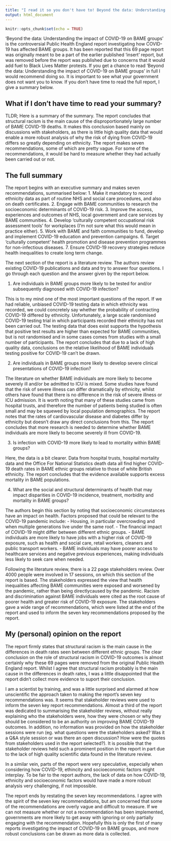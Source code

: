 ```yaml
---
title: "I read it so you don't have to! Beyond the data: Understanding the impact of COVID-19 on BAME groups"
output: html_document
---
```


```r
knitr::opts_chunk$set(echo = TRUE)
```

'Beyond the data: Understanding the impact of COVID-19 on BAME groups' is the controversial Public Health England report investigating how COVID-19 has affected BAME groups. It has been reported that this 69 page report was originally meant to be a part of the earlier published 'insert' report, but was removed before the report was published due to concerns that it would add fuel to Black Lives Matter protests. If you get a chance to read 'Beyond the data: Understanding the impact of COVID-19 on BAME groups' in full I would recommend doing so. It is important to see what your government does not want you to know. If you don't have time to read the full report, I give a summary below.

## What if I don't have time to read your summary?

TLDR; Here is a summary of the summary. The report concludes that structural racism is the main cause of the disproportionately large number of BAME COVID-19 deaths. It makes this conclusion based mainly on discussions with stakeholders, as there is little high quality data that would enable a more robust analysis of why the risk of dying from COVID-19 differs so greatly depending on ethnicity. The report makes seven recommendations, some of which are pretty vague. For some of the recommendations, it would be hard to measure whether they had actually been carried out or not.

## The full summary

The report begins with an executive summary and makes seven recommendations, summarised below:
1. Make it mandatory to record ethnicity data as part of routine NHS and social care procedures, and also on death certificates.
2. Engage with BAME communities to research the socioeconomic determinants of COVID-19 risk.
3. Improve the access, experiences and outcomes of NHS, local government and care services by BAME communities.
4. Develop 'culturally competent occupational risk assessment tools' for workplaces (I'm not sure what this would mean in practice either).
5. Work with BAME and faith communities to fund, develop and implement COVID-19 education and prevention campaigns.
6. Target 'culturally competent' health promotion and disease prevention programmes for non-infectious diseases.
7. Ensure COVID-19 recovery strategies reduce health inequalities to create long term change.

The next section of the report is a literature review. The authors review existing COVID-19 publications and data and try to answer four questions. I go through each question and the answer given by the report below.

1. Are individuals in BAME groups more likely to be tested for and/or subsequently diagnosed with COVID-19 infection?

This is to my mind one of the most important questions of the report. If we had reliable, unbiased COVID-19 testing data in which ethnicity was recorded, we could concretely say whether the probability of contracting COVID-19 differed by ethnicity. Unfortunately, a large scale randomised COVID-19 testing trial in which participants recorded their ethnicity has not been carried out. The testing data that does exist supports the hypothesis that positive test results are higher than expected for BAME communities, but is not randomised and in some cases comes from studies with a small number of participants. The report concludes that due to a lack of high quality data, conclusions on the relative likelihood of BAME individuals testing positive for COVID-19 can't be drawn.

2. Are individuals in BAME groups more likely to develop severe clinical presentations of COVID-19 infection?

The literature on whether BAME individuals are more likely to become severely ill and/or be admitted to ICU is mixed. Some studies have found that the risk of severe illness can differ dramatically by ethnicity, whilst others have found that there is no difference in the risk of severe illness or ICU admission. It is worth noting that many of these studies came from hospital trusts, and therefore the number of patients being studied is often small and may be squewed by local population demographics. The report notes that the rates of cardiovascular disease and diabetes differ by ethnicity but doesn't draw any direct conclusions from this. The report concludes that more research is needed to determine whether BAME individuals are more likely to become severely ill from COVID-19.

3. Is infection with COVID-19 more likely to lead to mortality within BAME groups?

Here, the data is a bit clearer. Data from hospital trusts, hospital mortality data and the Office For National Statistics death data all find higher COVID-19 death rates in BAME ethnic groups relative to those of white British ethnicity. The report concludes that the evidence available supports excess mortality in BAME populations.

4. What are the social and structural determinants of health that may impact disparities in COVID-19 incidence, treatment, morbidity and mortality in BAME groups?

The authors begin this section by noting that socioeconomic circumstances have an impact on health. Factors proposed that could be relevant to the COVID-19 pandemic include: 
- Housing, in particular overcrowding and when multiple generations live under the same roof.
- The financial impact of COVID-19 might differ between different ethnic groups.
- BAME individuals are more likely to have jobs with a higher risk of COVID-19 exposure, such as health and social care, retail workers, cleaners and public transport workers.
- BAME individuals may have poorer access to healthcare services and negative previous experiences, making individuals less likely to seek care when needed.

Following the literature review, there is a 22 page stakeholders review. Over 4000 people were involved in 17 sessions, on which this section of the report is based. The stakeholders expressed the view that health inequalities affecting BAME communities were exposed and worsened by the pandemic, rather than being directlycaused by the pandemic. Racism and discrimination against BAME individuals were cited as the root cause of poorer health and greater risk of COVID-19 exposure. The stakeholders gave a wide range of recommendations, which were listed at the end of the report and used to inform the seven key recommendations proposed by the report.

## My (personal) opinion on the report
The report firmly states that structural racism is the main cause in the differences in death rates seen between different ethnic groups. The clear conclusion on the role of structural racism in COVID-19 outcomes is almost certainly why these 69 pages were removed from the original Public Health England report. Whilst I agree that structural racism probably is the main cause in the differences in death rates, I was a little disappointed that the report didn't collect more evidence to suport their conclusion.

I am a scientist by training, and was a little surprised and alarmed at how unscientific the approach taken to making the report's seven key recommendations was. It seems that stakeholder reviews were used to inform the seven key report recommendations.  Almost a third of the report was dedicated to summarising the stakeholder reviews, without really explaining who the stakeholders were, how they were chosen or why they should be considered to be an authority on improving BAME COVID-19 outcomes. In addition, no information was provided on how the stakeholder sessions were run (eg. what questions were the stakeholders asked? Was it a Q&A style session or was there an open discussion? How were the quotes from stakeholders used in the report selected?). It is possible that the stakeholder reviews held such a prominent position in the report in part due to the lack of high quality scientific data found in the literature review. 

In a similar vein, parts of the report were very speculative, especially when considering how COVID-19, ethincity and socioeconomic factors might interplay. To be fair to the report authors, the lack of data on how COVID-19, ethnicity and socioeconomic factors would have made a more robust analysis very challenging, if not impossible.

The report ends by restating the seven key recommendations. I agree with the spirit of the seven key recommendations, but am concerned that some of the recommendations are overly vague and difficult to measure. If we can not measure whether or not a recommendation has been implemented, governments are more likely to get away with ignoring or only partially engaging with the recommendation. Hopefully this is only the first of many reports investigating the impact of COVID-19 on BAME groups, and more robust conclusions can be drawn as more data is collected.

